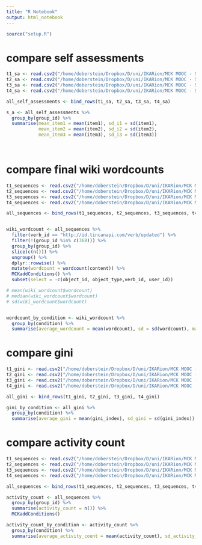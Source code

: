 ```yaml
---
title: "R Notebook"
output: html_notebook
---
```


```r
source("setup.R")
```


# compare self assessments
```r
t1_sa <- read.csv2("/home/doberstein/Dropbox/D/uni/IKARion/MCK MOOC - SoSe19/analysis/task1_self_assessments.csv", stringsAsFactors = F)
t2_sa <- read.csv2("/home/doberstein/Dropbox/D/uni/IKARion/MCK MOOC - SoSe19/analysis/task2_self_assessments.csv", stringsAsFactors = F)
t3_sa <- read.csv2("/home/doberstein/Dropbox/D/uni/IKARion/MCK MOOC - SoSe19/analysis/task3_self_assessments.csv", stringsAsFactors = F)
t4_sa <- read.csv2("/home/doberstein/Dropbox/D/uni/IKARion/MCK MOOC - SoSe19/analysis/task4_self_assessments.csv", stringsAsFactors = F)

all_self_assessments <- bind_rows(t1_sa, t2_sa, t3_sa, t4_sa)

s_a <- all_self_assessments %>% 
  group_by(group_id) %>% 
  summarise(mean_item1 = mean(item1), sd_i1 = sd(item1),
            mean_item2 = mean(item2), sd_i2 = sd(item2),
            mean_item3 = mean(item3), sd_i3 = sd(item3))

  
```

# compare final wiki wordcounts
```r
t1_sequences <- read.csv2("/home/doberstein/Dropbox/D/uni/IKARion/MCK MOOC - SoSe19/analysis/task1_activities.csv", stringsAsFactors = F)
t2_sequences <- read.csv2("/home/doberstein/Dropbox/D/uni/IKARion/MCK MOOC - SoSe19/analysis/task2_activities.csv", stringsAsFactors = F)
t3_sequences <- read.csv2("/home/doberstein/Dropbox/D/uni/IKARion/MCK MOOC - SoSe19/analysis/task3_activities.csv", stringsAsFactors = F)
t4_sequences <- read.csv2("/home/doberstein/Dropbox/D/uni/IKARion/MCK MOOC - SoSe19/analysis/task4_activities.csv", stringsAsFactors = F)

all_sequences <- bind_rows(t1_sequences, t2_sequences, t3_sequences, t4_sequences)


wiki_wordcount <- all_sequences %>% 
  filter(verb_id == "http://id.tincanapi.com/verb/updated") %>% 
  filter(!(group_id %in% c(368))) %>% 
  group_by(group_id) %>% 
  slice(c(n())) %>%
  ungroup() %>% 
  dplyr::rowwise() %>% 
  mutate(wordcount = wordcount(content)) %>% 
  MCKaddConditions() %>% 
  subset(select = -c(object_id, object_type,verb_id, user_id))

# mean(wiki_wordcount$wordcount)
# median(wiki_wordcount$wordcount)
# sd(wiki_wordcount$wordcount)


wordcount_by_condition <- wiki_wordcount %>% 
  group_by(condition) %>% 
  summarise(average_wordcount = mean(wordcount), sd = sd(wordcount), max = max(wordcount), min = min(wordcount))
```

# compare gini
```r
t1_gini <- read.csv2("/home/doberstein/Dropbox/D/uni/IKARion/MCK MOOC - SoSe19/analysis/task1_work_imbalances.csv", stringsAsFactors = F)
t2_gini <- read.csv2("/home/doberstein/Dropbox/D/uni/IKARion/MCK MOOC - SoSe19/analysis/task2_work_imbalances.csv", stringsAsFactors = F)
t3_gini <- read.csv2("/home/doberstein/Dropbox/D/uni/IKARion/MCK MOOC - SoSe19/analysis/task3_work_imbalances.csv", stringsAsFactors = F)
t4_gini <- read.csv2("/home/doberstein/Dropbox/D/uni/IKARion/MCK MOOC - SoSe19/analysis/task4_work_imbalances.csv", stringsAsFactors = F)

all_gini <- bind_rows(t1_gini, t2_gini, t3_gini, t4_gini)

gini_by_condition <- all_gini %>% 
  group_by(condition) %>% 
  summarise(average_gini = mean(gini_index), sd_gini = sd(gini_index))

```

# compare activity count
```r
t1_sequences <- read.csv2("/home/doberstein/Dropbox/D/uni/IKARion/MCK MOOC - SoSe19/analysis/task1_activities.csv", stringsAsFactors = F)
t2_sequences <- read.csv2("/home/doberstein/Dropbox/D/uni/IKARion/MCK MOOC - SoSe19/analysis/task2_activities.csv", stringsAsFactors = F)
t3_sequences <- read.csv2("/home/doberstein/Dropbox/D/uni/IKARion/MCK MOOC - SoSe19/analysis/task3_activities.csv", stringsAsFactors = F)
t4_sequences <- read.csv2("/home/doberstein/Dropbox/D/uni/IKARion/MCK MOOC - SoSe19/analysis/task4_activities.csv", stringsAsFactors = F)

all_sequences <- bind_rows(t1_sequences, t2_sequences, t3_sequences, t4_sequences)

activity_count <- all_sequences %>% 
  group_by(group_id) %>% 
  summarise(activity_count = n()) %>% 
  MCKaddConditions()

activity_count_by_condition <- activity_count %>% 
  group_by(condition) %>% 
  summarise(average_activity_count = mean(activity_count), sd_activity_count = sd(activity_count))
```





